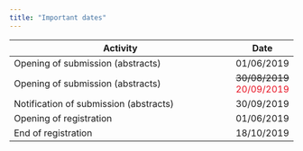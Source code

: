 ```yaml
---
title: "Important dates"
---
```


| Activity                                                           | Date       |
|--------------------------------------------------------------------|------------|
| Opening of submission (abstracts)                                  | 01/06/2019 |
| Opening of submission (abstracts)                                  | <strike>30/08/2019</strike>  <font color="#E91323">20/09/2019</font> |
| Notification of submission (abstracts)                             | 30/09/2019 |
| Opening of registration                                            | 01/06/2019 |
| End of registration                                                | 18/10/2019 |

